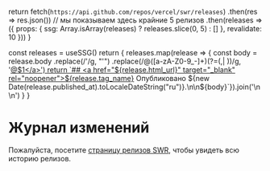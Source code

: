 
  return fetch(`https://api.github.com/repos/vercel/swr/releases`)
    .then(res => res.json())
    // мы показываем здесь крайние 5 релизов
    .then(releases => ({ props: { ssg: Array.isArray(releases) ? releases.slice(0, 5) : [] }, revalidate: 10 }))
}

  const releases = useSSG()
  return <Markdown>{
    releases.map(release => {
      const body = release.body
        .replace(/&#39;/g, "'")
        .replace(/@([a-zA-Z0-9_-]+)(?=(,| ))/g, '<a href="https://github.com/$1" target="_blank" rel="noopener">@$1</a>')
      return `## <a href="${release.html_url}" target="_blank" rel="noopener">${release.tag_name}</a>
Опубликовано ${new Date(release.published_at).toLocaleDateString("ru")}.\n\n${body}`}).join('\n\n')
  }</Markdown>
}

# Журнал изменений

Пожалуйста, посетите [страницу релизов SWR](https://github.com/vercel/swr/releases), чтобы увидеть всю историю релизов.

<ReleasesRenderer/>
